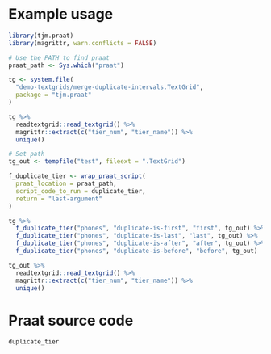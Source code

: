 # Example usage

```r
library(tjm.praat)
library(magrittr, warn.conflicts = FALSE)

# Use the PATH to find praat
praat_path <- Sys.which("praat")

tg <- system.file(
  "demo-textgrids/merge-duplicate-intervals.TextGrid",
  package = "tjm.praat"
)

tg %>% 
  readtextgrid::read_textgrid() %>% 
  magrittr::extract(c("tier_num", "tier_name")) %>% 
  unique()

# Set path
tg_out <- tempfile("test", fileext = ".TextGrid")

f_duplicate_tier <- wrap_praat_script(
  praat_location = praat_path,
  script_code_to_run = duplicate_tier,
  return = "last-argument"
)

tg %>% 
  f_duplicate_tier("phones", "duplicate-is-first", "first", tg_out) %>% 
  f_duplicate_tier("phones", "duplicate-is-last", "last", tg_out) %>% 
  f_duplicate_tier("phones", "duplicate-is-after", "after", tg_out) %>% 
  f_duplicate_tier("phones", "duplicate-is-before", "before", tg_out)

tg_out %>% 
  readtextgrid::read_textgrid() %>% 
  magrittr::extract(c("tier_num", "tier_name")) %>% 
  unique()
```

# Praat source code

```r
duplicate_tier
```

